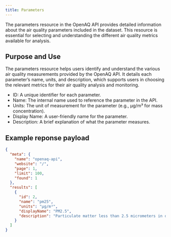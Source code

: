 ```yaml
---
title: Parameters
---
```


The parameters resource in the OpenAQ API provides detailed information about
the air quality parameters included in the dataset. This resource is essential
for selecting and understanding the different air quality metrics available for
analysis.

## Purpose and Use
The parameters resource helps users identify and understand the various air
quality measurements provided by the OpenAQ API. It details each parameter’s
name, units, and description, which supports users in choosing the relevant
metrics for their air quality analysis and monitoring.

* ID: A unique identifier for each parameter.
* Name: The internal name used to reference the parameter in the API.
* Units: The unit of measurement for the parameter (e.g., µg/m³ for mass
concentration).
* Display Name: A user-friendly name for the parameter.
* Description: A brief explanation of what the parameter measures.

## Example reponse payload

```json
{
  "meta": {
    "name": "openaq-api",
    "website": "/",
    "page": 1,
    "limit": 100,
    "found": 1
  },
  "results": [
    {
      "id": 2,
      "name": "pm25",
      "units": "µg/m³",
      "displayName": "PM2.5",
      "description": "Particulate matter less than 2.5 micrometers in diameter mass concentration"
    }
  ]
}
```